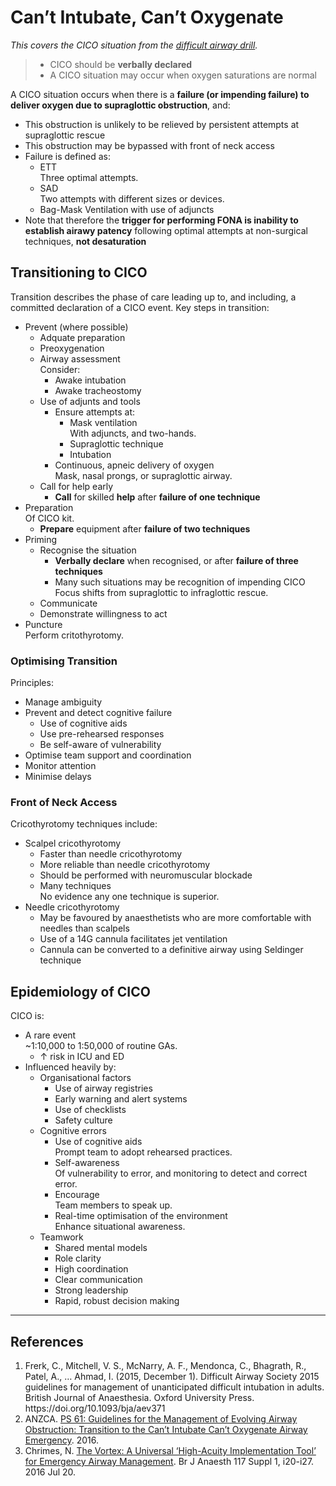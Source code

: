 # Can't Intubate, Can't Oxygenate 

*This covers the CICO situation from the [difficult airway drill](/management/airway/difficult-airway.md#drill).*

> * CICO should be **verbally declared**
> * A CICO situation may occur when oxygen saturations are normal


A CICO situation occurs when there is a **failure (or impending failure) to deliver oxygen due to supraglottic obstruction**, and:

* This obstruction is unlikely to be relieved by persistent attempts at supraglottic rescue
* This obstruction may be bypassed with front of neck access
* Failure is defined as:
	* ETT\
	Three optimal attempts.
	* SAD\
	Two attempts with different sizes or devices.
	* Bag-Mask Ventilation with use of adjuncts
* Note that therefore the **trigger for performing FONA is inability to establish airawy patency** following optimal attempts at non-surgical techniques, **not desaturation**


## Transitioning to CICO

Transition describes the phase of care leading up to, and including, a committed declaration of a CICO event. Key steps in transition:

* Prevent (where possible)
	* Adquate preparation
	* Preoxygenation
	* Airway assessment\
	Consider:
		* Awake intubation
		* Awake tracheostomy
	* Use of adjunts and tools
		* Ensure attempts at:
			* Mask ventilation\
			With adjuncts, and two-hands.
			* Supraglottic technique
			* Intubation
		* Continuous, apneic delivery of oxygen\
		Mask, nasal prongs, or supraglottic airway.
	* Call for help early
		* **Call** for skilled **help** after **failure of one technique**
* Preparation\
Of CICO kit.
	* **Prepare** equipment after **failure of two techniques**
* Priming
	* Recognise the situation\
		* **Verbally declare** when recognised, or after **failure of three techniques**
		* Many such situations may be recognition of impending CICO\
		Focus shifts from supraglottic to infraglottic rescue.
	* Communicate
	* Demonstrate willingness to act
* Puncture\
Perform critothyrotomy.

### Optimising Transition

Principles:

* Manage ambiguity
* Prevent and detect cognitive failure
	* Use of cognitive aids
	* Use pre-rehearsed responses
	* Be self-aware of vulnerability
* Optimise team support and coordination
* Monitor attention
* Minimise delays

### Front of Neck Access

Cricothyrotomy techniques include:

* Scalpel cricothyrotomy
	* Faster than needle cricothyrotomy
	* More reliable than needle cricothyrotomy
	* Should be performed with neuromuscular blockade
	* Many techniques\
	No evidence any one technique is superior.
* Needle cricothyrotomy
	* May be favoured by anaesthetists who are more comfortable with needles than scalpels
	* Use of a 14G cannula facilitates jet ventilation
	* Cannula can be converted to a definitive airway using Seldinger technique


## Epidemiology of CICO

CICO is:

* A rare event\
~1:10,000 to 1:50,000 of routine GAs.
	* ↑ risk in ICU and ED
* Influenced heavily by:
	* Organisational factors
		* Use of airway registries
		* Early warning and alert systems
		* Use of checklists
		* Safety culture
	* Cognitive errors
		* Use of cognitive aids\
		Prompt team to adopt rehearsed practices.
		* Self-awareness\
		Of vulnerability to error, and monitoring to detect and correct error.
		* Encourage\
		Team members to speak up.
		* Real-time optimisation of the environment\
		Enhance situational awareness.
	* Teamwork
		* Shared mental models
		* Role clarity
		* High coordination
		* Clear communication
		* Strong leadership
		* Rapid, robust decision making





---

## References

1. Frerk, C., Mitchell, V. S., McNarry, A. F., Mendonca, C., Bhagrath, R., Patel, A., … Ahmad, I. (2015, December 1). Difficult Airway Society 2015 guidelines for management of unanticipated difficult intubation in adults. British Journal of Anaesthesia. Oxford University Press. https://doi.org/10.1093/bja/aev371
2. ANZCA. [PS 61: Guidelines for the Management of Evolving Airway Obstruction: Transition to the Can’t Intubate Can’t Oxygenate Airway Emergency](http://www.anzca.edu.au/getattachment/resources/professional-documents/ps61_guideline_airway_cognitive_aid_2016.pdf). 2016.
3. Chrimes, N. [The Vortex: A Universal 'High-Acuity Implementation Tool' for Emergency Airway Management](https://oup.silverchair-cdn.com/oup/backfile/Content_public/Journal/bja/117/suppl_1/10.1093_bja_aew175/3/aew175.pdf?Expires=1490519117&Signature=WDst8BeRnWgBXFudzgcLzu~Dw9HSr1v6yYlJwU-QUlgp5PgJ2msffuz~vsoWDXXv-XxZr1ndrpwcxCH274qVjBP~7hGZdtB3HBzH5HUNIHbFqBVtciwZlFQsMOSW6aAAt4kEtBBH6TAjkgxrA-~PpqBqpvOeOzC~08QMUjKXiqmn4errYgsKBEMXdNhxwJRPxra3w4BnOp-zluwtSsmmBzrfVvN0NmISaIOXxUGFqJHs1pWGJ9sqnuTYQsSkyAxdozEdWDnQAYkFNkq7igoHpzVNGzEkUMylsTVub1KHVEXLNT7De~LVU~c-M1Ft6G7p96r8vVYhGwOToDqGURIBig__&Key-Pair-Id=APKAIUCZBIA4LVPAVW3Q). Br J Anaesth 117 Suppl 1, i20-i27. 2016 Jul 20.